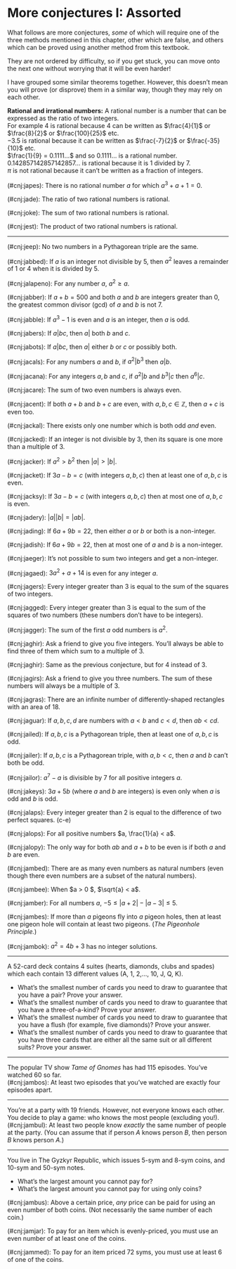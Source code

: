 # More conjectures I: Assorted

What follows are more conjectures, *some* of which will require one of the three methods mentioned in this chapter, other which are false, and others which can be proved using another method from this textbook.

They are not ordered by difficulty, so if you get stuck, you can move onto the next one without worrying that it will be even harder! 

I have grouped some similar theorems together. However, this doesn't mean you will prove (or disprove) them in a similar way, though they may rely on each other.

<div class="alert alert-info" role="alert">

**Rational and irrational numbers:** A rational number is a number that can be expressed as the ratio of two integers. <br /> For example $4$ is rational because $4$ can be written as $\frac{4}{1}$ or $\frac{8}{2}$ or $\frac{100}{25}$ etc. <br /> $-3.5$ is rational because it can be written as $\frac{-7}{2}$ or $\frac{-35}{10}$ etc. <br /> $\frac{1}{9} = 0.1111...$ and so $0.1111...$ is a rational number. <br /> $0.142857142857142857...$ is rational because it is $1$ divided by $7$. <br /> $\pi$ is not rational because it can't be written as a fraction of integers.

(\#cnj:japes): There is no rational number $a$ for which $a^3 + a + 1 = 0$.

(\#cnj:jade): The ratio of two rational numbers is rational.

(\#cnj:joke): The sum of two rational numbers is rational.

(\#cnj:jest): The product of two rational numbers is rational.

***

(\#cnj:jeep): No two numbers in a Pythagorean triple are the same. 
<!-- IRRATIONAL -->

(\#cnj:jabbed): If $a$ is an integer not divisible by $5$, then $a^2$ leaves a remainder of $1$ or $4$ when it is divided by $5$.
            
(\#cnj:jalapeno): For any number $a$, $a^2 \geq a$.

(\#cnj:jabber): If $a + b = 500$ and both $a$ and $b$ are integers greater than 0, the greatest common divisor (gcd) of $a$ and $b$ is not 7.

(\#cnj:jabble): If $a^3 - 1$ is even and $a$ is an integer, then $a$ is odd.

(\#cnj:jabers): If $a|bc$, then $a |$ both $b$ and $c$.

(\#cnj:jabots): If $a|bc$, then $a|$ either $b$ or $c$ or possibly both.

(\#cnj:jacals): For any numbers $a$ and $b$, if $a^2 | b^3$ then $a | b$.

(\#cnj:jacana): For any integers $a,b$ and $c$, if $a^2 | b$ and $b^3 | c$ then $a^6 | c$.

(\#cnj:jacare): The sum of two even numbers is always even.

(\#cnj:jacent): If both $a + b$ and $b + c$ are even, with $a, b, c \in \mathbb{Z}$, then $a + c$ is even too.

(\#cnj:jackal): There exists only one number which is both odd *and* even.

(\#cnj:jacked): If an integer is not divisible by 3, then its square is one more than a multiple of 3.

(\#cnj:jacker): If $a^2 > b^2$ then $|a| > |b|$.
<!-- NOT USEFUL -->

(\#cnj:jacket): If $3a - b = c$ (with integers $a, b, c$) then at least one of $a, b, c$ is even.
<!-- (REVERSE LOGIC)  -->

(\#cnj:jacksy): If $3a - b = c$ (with integers $a, b, c$) then at most one of $a, b, c$ is even.

(\#cnj:jadery): $|a||b| = |ab|$.
<!-- cases -->

(\#cnj:jading): If $6a+9b = 22$, then either $a$ or $b$ or both is a non-integer.

(\#cnj:jadish): If $6a+9b=22$, then at most one of $a$ and $b$ is a non-integer.

(\#cnj:jaeger): It's not possible to sum two integers and get a non-integer.
<!-- NOT USEFUL  -->

(\#cnj:jagaed): $3a^2 + a + 14$ is even for any integer $a$.

(\#cnj:jagers): Every integer greater than $3$ is equal to the sum of the squares of two integers. 

(\#cnj:jagged): Every integer greater than $3$ is equal to the sum of the squares of two numbers (these numbers don't have to be integers).

(\#cnj:jagger): The sum of the first $a$ odd numbers is $a^2$.

(\#cnj:jaghir): Ask a friend to give you five integers. You'll always be able to find three of them which sum to a multiple of $3$.

(\#cnj:jaghir): Same as the previous conjecture, but for $4$ instead of $3$.

(\#cnj:jagirs): Ask a friend to give you three numbers. The sum of these numbers will always be a multiple of $3$.

(\#cnj:jagras): There are an infinite number of differently-shaped rectangles with an area of $18$.

(\#cnj:jaguar): If $a, b, c, d$ are numbers with $a < b$ and $c < d$, then $ab < cd$.

(\#cnj:jailed): If $a,b,c$ is a Pythagorean triple, then  at least one of $a,b,c$ is odd. 
<!-- [Disprove by multiplying an existing PT by 4] -->

(\#cnj:jailer): If $a,b,c$ is a Pythagorean triple, with $a,b < c$, then $a$ and $b$ can't both be odd.
<!-- [Use work from two proofs ago.] -->

(\#cnj:jailor): $a^7 - a$ is divisible by $7$ for all positive integers $a$.

(\#cnj:jakeys): $3a + 5b$ (where $a$ and $b$ are integers) is even only when $a$ is	odd	and	$b$ is odd.

(\#cnj:jalaps): Every integer greater than $2$ is equal to the difference of two perfect squares.
(c-e)

(\#cnj:jalops): For all positive numbers $a, \frac{1}{a} < a$. 
<!-- (c-e) -->

(\#cnj:jalopy): The only way for both $ab$ and $a + b$ to be even is if both $a$ and $b$ are even.

(\#cnj:jambed): There are as many even numbers as natural numbers (even though there even numbers are a subset of the natural numbers).
<!-- Use Hilbert’s hotel to understand this, everyone has a room. -->

(\#cnj:jambee): When $a > 0 $, $\sqrt{a} < a$. 
<!-- (c-e) -->
 
<!-- In other words is it constructive? -->

(\#cnj:jamber): For all numbers $a$, $-5 \leq |a + 2| - |a - 3| \leq 5$.

(\#cnj:jambes): If more than $a$ pigeons fly into $a$ pigeon holes, then at least one pigeon hole will contain at least two pigeons. (*The Pigeonhole Principle.*)

(\#cnj:jambok): $a^2 = 4b + 3$ has no integer solutions. 
<!-- MOVE UP -->

***

A 52-card deck contains 4 suites (hearts, diamonds, clubs and spades) which each contain 13 different values (A, 1, 2,..., 10, J, Q, K).

- What's the smallest number of cards you need to draw to guarantee that you have a pair? Prove your answer.
- What's the smallest number of cards you need to draw to guarantee that you have a three-of-a-kind? Prove your answer.
- What's the smallest number of cards you need to draw to guarantee that you have a flush (for example, five diamonds)? Prove your answer.
- What's the smallest number of cards you need to draw to guarantee that you have three cards that are either all the same suit or all different suits? Prove your answer.

***

The popular TV show *Tame of Gnomes* has had 115 episodes. You've watched 60 so far. <br /> (\#cnj:jambos): At least two episodes that you've watched are exactly four episodes apart.

***

You're at a party with 19 friends. However, not everyone knows each other. You decide to play a game: who knows the most people (excluding you!). <br /> (\#cnj:jambul): At least two people know *exactly* the same number of people at the party. (You can assume that if person $A$ knows person $B$, then person $B$ knows person $A$.)

***

You live in The Gyzkyr Republic, which issues 5-sym and 8-sym coins, and 10-sym and 50-sym notes.

- What's the largest amount you cannot pay for?
- What's the largest amount you cannot pay for using only coins?

(\#cnj:jambus): Above a certain price, *any* price can be paid for using an even number of both coins. (Not necessarily the same number of each coin.)

(\#cnj:jamjar): To pay for an item which is evenly-priced, you must use an even number of at least one of the coins.

(\#cnj:jammed): To pay for an item priced 72 syms, you must use at least 6 of one of the coins.

<!-- *** -->

<!-- (\#cnj:jammer): Any piece of furniture with four legs is a table. -->

<!-- (\#cnj:jampan): All tables have four legs. -->

<!-- (\#cnj:jampot): If something has a beak, it’s a bird. -->

<!-- (\#cnj:jandal): If the grass is wet, it has rained. -->

<!-- (\#cnj:jangle): Our class does not like sport. -->

<!-- (\#cnj:jellies): If something doesn't have a beak, it’s not a bird -->

</div>
